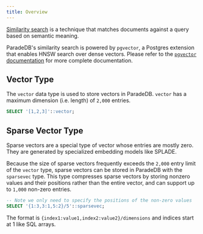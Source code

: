 ```yaml
---
title: Overview
---
```


[Similarity search](/api-reference/concepts/search#similarity-search) is a technique that matches documents against a query based on semantic meaning.

ParadeDB's similarity search is powered by `pgvector`, a Postgres extension that enables HNSW search over dense vectors. Please refer to the
[`pgvector` documentation](https://github.com/pgvector/pgvector) for more complete documentation.

## Vector Type

The `vector` data type is used to store vectors in ParadeDB. `vector` has a maximum dimension (i.e. length) of `2,000` entries.

```sql
SELECT '[1,2,3]'::vector;
```

## Sparse Vector Type

Sparse vectors are a special type of vector whose entries are mostly zero. They are generated by specialized embedding models like SPLADE.

Because the size of sparse vectors frequently exceeds the `2,000` entry limit of the `vector` type, sparse vectors can be stored in ParadeDB with the `sparsevec` type. This type compresses sparse vectors by storing nonzero values and their positions rather
than the entire vector, and can support up to `1,000` non-zero entries.

```sql
-- Note we only need to specify the positions of the non-zero values
SELECT '{1:3,3:1,5:2}/5'::sparsevec;
```

The format is `{index1:value1,index2:value2}/dimensions` and indices start at 1 like SQL arrays.

